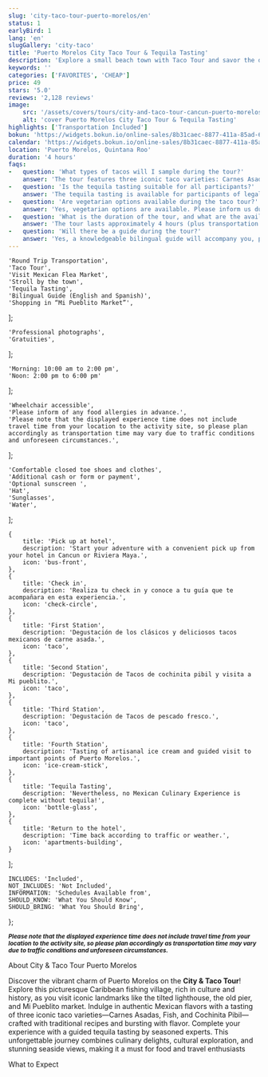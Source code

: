 ```yaml
---
slug: 'city-taco-tour-puerto-morelos/en'
status: 1
earlyBird: 1
lang: 'en'
slugGallery: 'city-taco'
title: 'Puerto Morelos City Taco Tour & Tequila Tasting'
description: 'Explore a small beach town with Taco Tour and savor the different types of tacos that are traditionally prepared en el Caribe Mexicano.'
keywords: ''
categories: ['FAVORITES', 'CHEAP']
price: 49
stars: '5.0'
reviews: '2,128 reviews'
image:
    src: '/assets/covers/tours/city-and-taco-tour-cancun-puerto-morelos.webp'
    alt: 'cover Puerto Morelos City Taco Tour & Tequila Tasting'
highlights: ['Transportation Included']
bokun: 'https://widgets.bokun.io/online-sales/8b31caec-8877-411a-85ad-682828170619/experience/725897?partialView=1'
calendar: 'https://widgets.bokun.io/online-sales/8b31caec-8877-411a-85ad-682828170619/experience-calendar/725897'
location: 'Puerto Morelos, Quintana Roo'
duration: '4 hours'
faqs:
-   question: 'What types of tacos will I sample during the tour?'
    answer: 'The tour features three iconic taco varieties: Carnes Asadas, Fish, and Cochinita Pibil—a traditional dish of slow-roasted pork marinated in achiote paste and citrus juices.'
-   question: 'Is the tequila tasting suitable for all participants?'
    answer: 'The tequila tasting is available for participants of legal drinking age. Non-alcoholic beverages are also provided.'
-   question: 'Are vegetarian options available during the taco tour?'
    answer: 'Yes, vegetarian options are available. Please inform us during your booking to accommodate your dietary preferences.'
-   question: 'What is the duration of the tour, and what are the available time slots?'
    answer: 'The tour lasts approximately 4 hours (plus transportation time) with two available time slots: Morning (10:00 am to 2:00 pm) and Noon (2:00 pm to 6:00 pm).'
-   question: 'Will there be a guide during the tour?'
    answer: 'Yes, a knowledgeable bilingual guide will accompany you, providing insights into local history, culture, and the taco-making process.'
---
```



    'Round Trip Transportation',
    'Taco Tour',
    'Visit Mexican Flea Market',
    'Stroll by the town',
    'Tequila Tasting',
    'Bilingual Guide (English and Spanish)',
    'Shopping in “Mi Pueblito Market”',
];

    'Professional photographs',
    'Gratuities',
];

    'Morning: 10:00 am to 2:00 pm',
    'Noon: 2:00 pm to 6:00 pm'
];

    'Wheelchair accessible',
    'Please inform of any food allergies in advance.',
    'Please note that the displayed experience time does not include travel time from your location to the activity site, so please plan accordingly as transportation time may vary due to traffic conditions and unforeseen circumstances.',
];

    'Comfortable closed toe shoes and clothes',
    'Additional cash or form or payment',
    'Optional sunscreen ',
    'Hat',
    'Sunglasses',
    'Water',
];

    {
        title: 'Pick up at hotel',
        description: 'Start your adventure with a convenient pick up from your hotel in Cancun or Riviera Maya.',
        icon: 'bus-front',
    },
    {
        title: 'Check in',
        description: 'Realiza tu check in y conoce a tu guía que te acompañara en esta experiencia.',
        icon: 'check-circle',
    },
    {
        title: 'First Station',
        description: 'Degustación de los clásicos y deliciosos tacos mexicanos de carne asada.',
        icon: 'taco',
    },
    {
        title: 'Second Station',
        description: 'Degustación de Tacos de cochinita pibil y visita a Mi pueblito.',
        icon: 'taco',
    },
    {
        title: 'Third Station',
        description: 'Degustación de Tacos de pescado fresco.',
        icon: 'taco',
    },
    {
        title: 'Fourth Station',
        description: 'Tasting of artisanal ice cream and guided visit to important points of Puerto Morelos.',
        icon: 'ice-cream-stick',
    },
    {
        title: 'Tequila Tasting',
        description: 'Nevertheless, no Mexican Culinary Experience is complete without tequila!',
        icon: 'bottle-glass',
    },
    {
        title: 'Return to the hotel',
        description: 'Time back according to traffic or weather.',
        icon: 'apartments-building',
    }
];

    INCLUDES: 'Included',
    NOT_INCLUDES: 'Not Included',
    INFORMATION: 'Schedules Available from',
    SHOULD_KNOW: 'What You Should Know',
    SHOULD_BRING: 'What You Should Bring',
};

<AdditionalInfo information={information} i18n={i18n} />

<Inclusions includes={includes} notIncludes={notIncludes} i18n={i18n} />

<TagP><em><small><strong>Please note that the displayed experience time does not include travel time from your location to the activity site, so please plan accordingly as transportation time may vary due to traffic conditions and unforeseen circumstances. </strong></small></em></TagP>

<TagH2>About City & Taco Tour Puerto Morelos </TagH2>

<TagP> Discover the vibrant charm of Puerto Morelos on the <b>City & Taco Tour</b>! Explore this picturesque Caribbean fishing village, rich in culture and history, as you visit iconic landmarks like the tilted lighthouse, the old pier, and Mi Pueblito market. Indulge in authentic Mexican flavors with a tasting of three iconic taco varieties—Carnes Asadas, Fish, and Cochinita Pibil—crafted with traditional recipes and bursting with flavor. Complete your experience with a guided tequila tasting by seasoned experts. This unforgettable journey combines culinary delights, cultural exploration, and stunning seaside views, making it a must for food and travel enthusiasts  </TagP>

<TagH2>What to Expect</TagH2>

<Timeline timeline={timeline} />

<WhatYouShould shouldKnow={shouldKnow} shouldBring={shouldBring} i18n={i18n} />